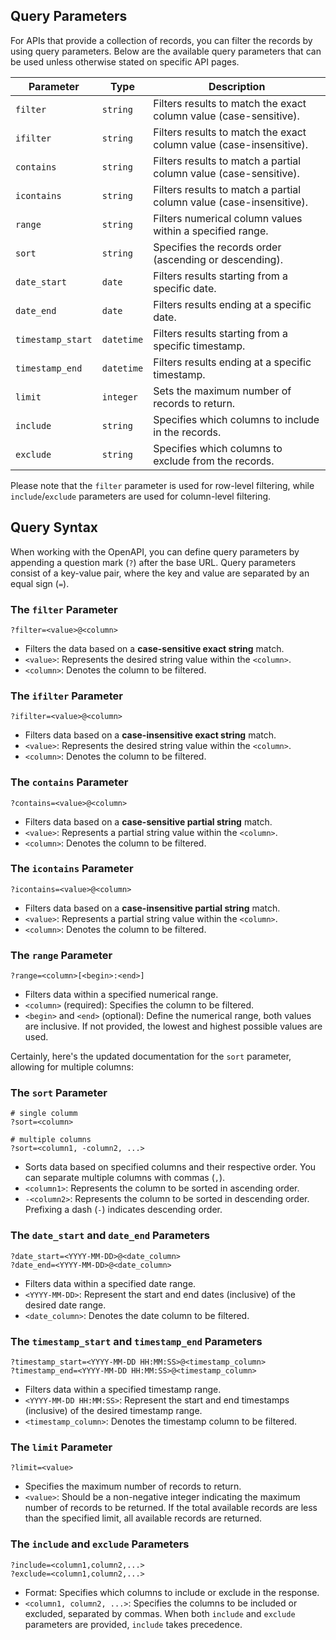 ## Query Parameters

For APIs that provide a collection of records, you can filter the records by using query parameters.
Below are the available query parameters that can be used unless otherwise stated on specific API pages.

| Parameter         | Type       | Description                                                         |
| ----------------- | ---------- | ------------------------------------------------------------------- |
| `filter`          | `string`   | Filters results to match the exact column value (case-sensitive).   |
| `ifilter`         | `string`   | Filters results to match the exact column value (case-insensitive). |
| `contains`        | `string`   | Filters results to match a partial column value (case-sensitive).   |
| `icontains`       | `string`   | Filters results to match a partial column value (case-insensitive). |
| `range`           | `string`   | Filters numerical column values within a specified range.           |
| `sort`            | `string`   | Specifies the records order (ascending or descending).              |
| `date_start`      | `date`     | Filters results starting from a specific date.                      |
| `date_end`        | `date`     | Filters results ending at a specific date.                          |
| `timestamp_start` | `datetime` | Filters results starting from a specific timestamp.                 |
| `timestamp_end`   | `datetime` | Filters results ending at a specific timestamp.                     |
| `limit`           | `integer`  | Sets the maximum number of records to return.                       |
| `include`         | `string`   | Specifies which columns to include in the records.                  |
| `exclude`         | `string`   | Specifies which columns to exclude from the records.                |

Please note that the `filter` parameter is used for row-level filtering, while `include`/`exclude` parameters are used for column-level filtering.

## Query Syntax

When working with the OpenAPI, you can define query parameters by appending a question mark (`?`) after the base URL.
Query parameters consist of a key-value pair, where the key and value are separated by an equal sign (`=`).

### The `filter` Parameter

```http
?filter=<value>@<column>
```

- Filters the data based on a **case-sensitive exact string** match.
- `<value>`: Represents the desired string value within the `<column>`.
- `<column>`: Denotes the column to be filtered.

### The `ifilter` Parameter

```http
?ifilter=<value>@<column>
```

- Filters data based on a **case-insensitive exact string** match.
- `<value>`: Represents the desired string value within the `<column>`.
- `<column>`: Denotes the column to be filtered.

### The `contains` Parameter

```http
?contains=<value>@<column>
```

- Filters data based on a **case-sensitive partial string** match.
- `<value>`: Represents a partial string value within the `<column>`.
- `<column>`: Denotes the column to be filtered.

### The `icontains` Parameter

```http
?icontains=<value>@<column>
```

- Filters data based on a **case-insensitive partial string** match.
- `<value>`: Represents a partial string value within the `<column>`.
- `<column>`: Denotes the column to be filtered.

### The `range` Parameter

```http
?range=<column>[<begin>:<end>]
```

- Filters data within a specified numerical range.
- `<column>` (required): Specifies the column to be filtered.
- `<begin>` and `<end>` (optional): Define the numerical range, both values are inclusive. If not provided, the lowest and highest possible values are used.

Certainly, here's the updated documentation for the `sort` parameter, allowing for multiple columns:

### The `sort` Parameter

```http
# single columm
?sort=<column>

# multiple columns
?sort=<column1, -column2, ...>
```

- Sorts data based on specified columns and their respective order. You can separate multiple columns with commas (`,`).
- `<column1>`: Represents the column to be sorted in ascending order.
- `-<column2>`: Represents the column to be sorted in descending order. Prefixing a dash (`-`) indicates descending order.

### The `date_start` and `date_end` Parameters

```http
?date_start=<YYYY-MM-DD>@<date_column>
?date_end=<YYYY-MM-DD>@<date_column>
```

- Filters data within a specified date range.
- `<YYYY-MM-DD>`: Represent the start and end dates (inclusive) of the desired date range.
- `<date_column>`: Denotes the date column to be filtered.

### The `timestamp_start` and `timestamp_end` Parameters

```http
?timestamp_start=<YYYY-MM-DD HH:MM:SS>@<timestamp_column>
?timestamp_end=<YYYY-MM-DD HH:MM:SS>@<timestamp_column>
```

- Filters data within a specified timestamp range.
- `<YYYY-MM-DD HH:MM:SS>`: Represent the start and end timestamps (inclusive) of the desired timestamp range.
- `<timestamp_column>`: Denotes the timestamp column to be filtered.

### The `limit` Parameter

```http
?limit=<value>
```

- Specifies the maximum number of records to return.
- `<value>`: Should be a non-negative integer indicating the maximum number of records to be returned.
  If the total available records are less than the specified limit, all available records are returned.

### The `include` and `exclude` Parameters

```http
?include=<column1,column2,...>
?exclude=<column1,column2,...>
```

- Format: Specifies which columns to include or exclude in the response.
- `<column1, column2, ...>`: Specifies the columns to be included or excluded, separated by commas.
  When both `include` and `exclude` parameters are provided, `include` takes precedence.
